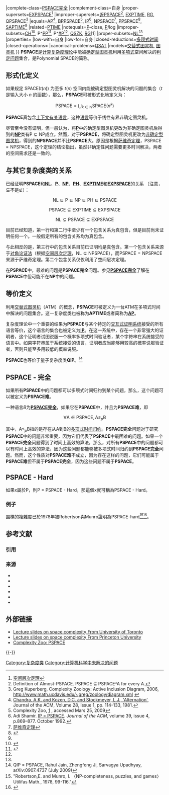 {{TA
|G1=IT
|G2=Math
}}
{{cleanup-jargon|time=2013-09-24T07:33:38+00:00}}
{{Infobox Complexity Class
|class='''PSPACE'''
|image=[[File:Complexity_subsets_pspace.svg|200px]]
|long-name=多项式空间
|description=
|wheredefined=
|external-urls=[http://qwiki.stanford.edu/wiki/Complexity_Zoo:P#pspace Complexity Zoo]
|dtime=<math>n^{\Omega(1)}</math>, <math>2^{n^{O(1)}}</math>
|complete-class=[[PSPACE完全|PSPACE完全]]
|complement-class=自身
|proper-supersets=[[EXPSPACE|EXPSPACE]]<ref name="spacehierarchy">[[空间层次定理|空间层次定理]]</ref>
|improper-supersets=[[近PSPACE|近PSPACE]]<ref>Definition of Almost-PSPACE. PSPACE ⊆ PSPACE^A for every A.</ref>, [[EXPTIME|EXPTIME]], [[RG_(复杂度)|RG]], [[QPSPACE|QPSPACE]]<ref name="zoodiagram">Greg Kuperberg, Complexity Zoology: Active Inclusion Diagram, 2006, http://www.math.ucdavis.edu/~greg/zoology/diagram.xml {{Wayback|url=http://www.math.ucdavis.edu/~greg/zoology/diagram.xml |date=20100618224619 }}</ref>
|equals=[[AP_(复杂度)|AP]]<ref>[http://portal.acm.org/citation.cfm?id=322243&coll=Portal&dl=ACM&CFID=60283170&CFTOKEN=44928981 Chandra, A.K. and Kozen, D.C. and Stockmeyer, L.J., 'Alternation'], Journal of the ACM, Volume 28, Issue 1, pp. 114-133, 1981.</ref>, [[BPPSPACE|BPPSPACE]]<ref>Complexity Zoo, [http://qwiki.stanford.edu/wiki/Complexity_Zoo:A#almostpspace] {{Wayback|url=http://qwiki.stanford.edu/wiki/Complexity_Zoo:A#almostpspace |date=20100727013744 }}, accessed Mars 25, 2009</ref>, [[IP_(复杂度)|IP]]<ref>Adi Shamir. [http://portal.acm.org/citation.cfm?doid=146585.146609 IP = PSPACE]. ''Journal of the ACM'', volume 39, issue 4, p.869–877. October 1992.</ref>, [[NPSPACE|NPSPACE]]<ref>[[萨维奇定理|萨维奇定理]]</ref>, [[PPSPACE|PPSPACE]]<ref name="papadimitriou85games">{{cite journal|author=[[赫里斯托斯·帕帕季米特里乌|赫里斯托斯·帕帕季米特里乌]]|title="Games against Nature" | journal="Journal of Computer and System Sciences"|volume=31|year=1985}}</ref>, [[SAPTIME|SAPTIME]]<ref name="papadimitriou85games"/>
|related=[[PTIME|PTIME]]
|notequals=[[PTIME|P]]-close, [[PTIME|P]]/log
|improper-subsets=[[CH_(复杂度)|CH]]<ref name="wagner85complexity">{{cite journal|author=K. W. Wagner|title=The complexity of combinatorial problems with succinct representation|url=https://archive.org/details/sim_acta-informatica_1986-06_23_3/page/325|journal=Informatica|volume=23|year=1986|pages=325-356}}</ref>, P^[[PP_(复杂度)|PP]]<ref name="toda89onthe">{{cite journal|author=S. Toda|title=On the computational power of PP and ⊕P|journal=FOCS 1989|year=1989|pages=514-519}}</ref>, P^[[Sharp-P|#P]]<ref name="toda89onthe"/>, [[QSZK|QSZK]], [[RG_(复杂度)|RG]][1]
|proper-subsets=[[NL_(复杂度)|NL]]<ref name="spacehierarchy"/>
|properties=
|low-with=自身
|low-for=自身
|closed-reductions=[[多项式时间图灵规约|多项式时间]]
|closed-operations=
|canonical-problems=[[QSAT|QSAT]]
|models=[[交替式图灵机|交替式图灵机]], [[图灵机|图灵机]]
}}
'''PSPACE'''是[[计算复杂度理论|计算复杂度理论]]中能被[[图灵机|确定型图灵机]]利用[[多项式|多项式]]空间解决的[[判定问题|判定问题]]集合，是Polynomial SPACE的简称。

== 形式化定义 ==
如果规定 <math>\mbox{SPACE}(t(n))</math> 为至多 <math>t(n)</math> 空间内能被确定型图灵机解决的问题的集合（<math>t</math> 是输入大小 <math>n</math> 的函数），那么，'''PSPACE'''可被形式化地定义为：

:<math>\mbox{PSPACE} = \bigcup_{k\in\mathbb{N}} \mbox{SPACE}(n^k)</math>

'''PSPACE'''真包含[[上下文有关语言|上下文有关语言]]，这种[[形式语言|语言]]等价于线性有界非确定图灵机。

尽管至今没有证明，但一般认为，将'''[[P_(复杂度)|P]]'''中的确定型图灵机更改为非确定图灵机后得到的'''[[NP_(复杂度)|NP]]'''类有<math>\mbox{P} \subsetneq \mbox{NP}</math>成立。然而，对于'''PSPACE'''，将确定型图灵机更改为[[非确定型图灵机|非确定型图灵机]]，得到的'''NPSPACE'''并不比'''PSPACE'''大。原因是根据[[萨维奇定理|萨维奇定理]]，<math>\mbox{PSPACE} = \mbox{NPSPACE}</math>，这个定理的结论指出，虽然非确定性问题需要更多时间解决，两者的空间需求还是一致的。

== 与其它复杂度类的关系 ==
已经证明'''PSPACE'''和'''[[NL_(复杂度)|NL]]'''、'''[[P_(复杂度)|P]]'''、'''[[NP_(复杂度)|NP]]'''、'''[[PH_(复杂度)|PH]]'''、'''[[EXPTIME|EXPTIME]]'''和'''[[EXPSPACE|EXPSPACE]]'''的关系 （注意，<math>\subsetneq</math>不是<math>\not\subseteq</math>）：

:<math>\mbox{NL} \subseteq \mbox{P} \subseteq \mbox{NP} \subseteq \mbox{PH} \subseteq \mbox{PSPACE}</math>
:<math>\mbox{PSPACE} \subseteq \mbox{EXPTIME} \subseteq \mbox{EXPSPACE}</math>
:<math>\mbox{NL} \subsetneq \mbox{PSPACE} \subsetneq \mbox{EXPSPACE}</math>

目前已经知道，第一行和第二行中至少有一个包含关系为真包含，但是目前尚未证明任何一个。一般假定所有的包含关系均为真包含。

与此相反的是，第三行中的包含关系目前已证明均是真包含。第一个包含关系来源于[[对角论证法|对角论证法]]（根据[[空间层次定理|空间层次定理]]，<math>\mbox{NL} \subsetneq \mbox{NPSPACE}</math>），而<math>\mbox{PSPACE} = \mbox{NPSPACE}</math>来源于萨维奇定理。第二个包含关系仅仅利用了空间层次定理。

在'''PSPACE'''中，最难的问题是'''PSPACE完全'''问题。参见'''[[PSPACE完全|PSPACE完全]]'''了解在'''PSPACE'''中但可能不在'''NP'''中的问题。

== 等价定义 ==
利用[[交替式图灵机|交替式图灵机]]（ATM）的概念，'''PSPACE'''可被定义为一台ATM在多项式时间中解决的问题集合。这一复杂度类也被称为'''APTIME'''或者简称为'''[[AP_(复杂度)|AP]]'''。
<!--
利用[[描述复杂度理论|描述复杂度理论]]，'''PSPACE'''也被定义为在[[二阶逻辑|二阶逻辑]]中带有[[传递闭包|传递闭包]]算符的集合。但是，一个完整的传递闭包是不必要的。一个交换传递闭包甚至更加弱的形式都可以满足条件。A full transitive closure is not needed; a commutative transitive closure and even weaker forms suffice. It is the addition of this operator that (possibly) distinguishes '''PSPACE''' from '''[[PH_(complexity)|PH]]'''.
//-->

复杂度理论中一个重要的结果为'''PSPACE'''与某个特定的[[交互式证明系统|交互式证明系统]]接受的所有语言等价，这个语言的集合也被定义为'''[[IP_(复杂度)|IP]]'''。在这一系统中，存在一个非常强大的证明者，这个证明者试图说服一个概率多项式时间验证者，某个字符串在系统接受的语言中。如果字符串属于系统接受的语言，证明者应当能够用较高的概率说服验证者，否则只能至多用较低的概率说服。

'''PSPACE'''也等价于量子复杂度类'''QIP'''。<ref>QIP = PSPACE, Rahul Jain, Zhengfeng Ji, Sarvagya Upadhyay, {{link-en|John Watrous|John Watrous (computer scientist)}} arXiv:0907.4737 (July 2009)</ref>

== PSPACE - 完全 ==
{{main|PSPACE完全}}
如果所有'''PSPACE'''中的问题都可以多项式时间归约到某个问题，那么，这个问题可以被定义为'''PSPACE难'''。

一种语言''B''为'''[[PSPACE完全|PSPACE完全]]'''，如果它在'''PSPACE'''中，并且为'''PSPACE难'''，即

:<math>\forall\mbox{A}\in\mbox{PSPACE}, \mbox{A}\leq_p\mbox{B}</math>

其中，<math>\mbox{A}\leq_p\mbox{B}</math>指的是存在从A到B的[[多项式时间归约|多项式时间归约]]。'''PSPACE完全'''问题对于研究'''PSPACE'''中的问题非常重要，因为它们代表了'''PSPACE'''中最困难的问题。如果一个'''PSPACE完全'''问题得到了时间上高效的算法，那么，对所有'''PSPACE'''中的问题都可以有时间上高效的算法，因为这些问题都能够被多项式时间归约到'''PSPACE完全'''问题。然而，这个性质对'''PSPACE难'''不成立，因为存在这样的问题，它们可能属于'''PSPACE难'''但不属于'''PSPACE完全'''，因为这些问题不属于'''PSPACE'''。

== PSPACE - Hard ==

如果x屬於P，則P = PSPACE - Hard，那這個x就可稱為PSPACE - Hard。

===例子===
围棋的複雜度已於1978年被Robertson與Munro證明為PSPACE-hard<ref>"Robertson,E. and Munro, I. 〈NP-completeness, puzzles, and games〉 Utilifas Math., 1978, 99-116."</ref><ref>{{Cite web |url=http://episte.math.ntu.edu.tw/articles/mm/mm_10_2_04/page6.html |title=未來數學家的挑戰 - 楊照崑;楊重駿 |access-date=2013-05-11 |archive-url=https://web.archive.org/web/20180712004127/http://episte.math.ntu.edu.tw/articles/mm/mm_10_2_04/page6.html |archive-date=2018-07-12 |dead-url=yes }}</ref>。

== 参考文献 ==
=== 引用 ===
{{Reflist|33em}}

=== 来源 ===
{{ReflistH|40em}}
*{{cite book |author = {{link-en|Michael Sipser|Michael Sipser}} |year = 1997 | title = Introduction to the Theory of Computation |url = https://archive.org/details/introductiontoth00sips | publisher = PWS Publishing | isbn = 0-534-94728-X |section = Sections 8.2–8.3 (The Class PSPACE, PSPACE-completeness) |pages = [https://archive.org/details/introductiontoth00sips/page/281 281]–294 }}
*{{cite book |author-link= 赫里斯托斯·帕帕季米特里乌 |author =Christos Papadimitriou | year = 1993 | title = Computational Complexity | publisher = Addison Wesley | edition = 1st | isbn = 0-201-53082-1 |chapter = 19: Polynomial space | pages = 455–490 }}
*{{cite book |author = Michael Sipser | year = 2006 | title = Introduction to the Theory of Computation | publisher = Thomson Course Technology| edition = 2nd | isbn = 0-534-95097-3 | chapter=8: Space Complexity }}
* {{cite book | zbl=1193.68112 |last1=Arora | first1=Sanjeev | author1-link = Sanjeev Arora | last2=Barak | first2=Boaz | title=Computational complexity. A modern approach | publisher=[[Cambridge_University_Press|Cambridge University Press]] | year=2009 | isbn=978-0-521-42426-4 }}
* {{cite book |author-link = Christos Papadimitriou | first=Christos | last=Papadimitriou | year = 1993 | title = Computational Complexity | publisher = Addison Wesley | edition = 1st | isbn = 0-201-53082-1 |chapter = 19: Polynomial space |pages = 455–490 }}
* {{cite book| first = Michael | last=Sipser | authorlink = Michael Sipser | year = 2006 | title = Introduction to the Theory of Computation | publisher = Thomson Course Technology| edition = 2nd | isbn = 0-534-95097-3 |chapter = 8: Space Complexity }}
{{ReflistF}}

== 外部链接 ==
* [https://web.archive.org/web/20110607195631/http://www.cs.utoronto.ca/~fpitt/CSC363/20079/lectures/LN11.txt Lecture slides on space complexity From University of Toronto]
* [https://web.archive.org/web/20060916231137/http://www.cs.princeton.edu/~wayne/kleinberg-tardos/09pspace.pdf Lecture slides on space complexity From Princeton University]
*[https://complexityzoo.uwaterloo.ca/Complexity_Zoo:P#pspace Complexity Zoo: PSPACE]{{Wayback|url=https://complexityzoo.uwaterloo.ca/Complexity_Zoo:P#pspace |date=20180119121055 }}

{{-}}
{{复杂度类}}

[[Category:复杂度类|Category:复杂度类]]
[[Category:计算机科学中未解决的问题|Category:计算机科学中未解决的问题]]